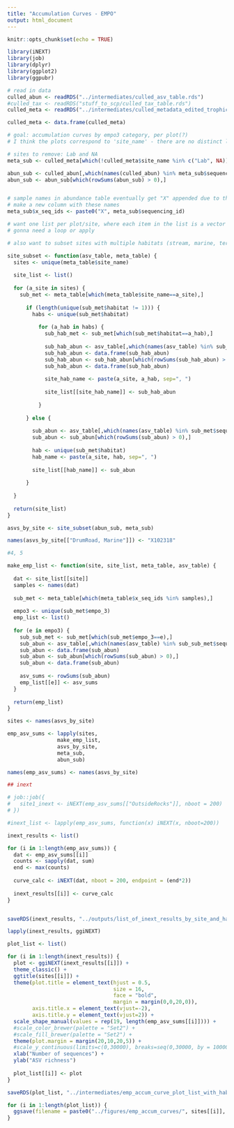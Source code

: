 ```yaml
---
title: "Accumulation Curves - EMPO"
output: html_document
---
```


```r
knitr::opts_chunk$set(echo = TRUE)
```

```r
library(iNEXT)
library(job)
library(dplyr)
library(ggplot2)
library(ggpubr)
```

```r
# read in data
culled_abun <- readRDS("../intermediates/culled_asv_table.rds")
#culled_tax <- readRDS("stuff_to_scp/culled_tax_table.rds")
culled_meta <- readRDS("../intermediates/culled_metadata_edited_trophic.rds")

culled_meta <- data.frame(culled_meta)
```

```r
# goal: accumulation curves by empo3 category, per plot(?)
# I think the plots correspond to 'site_name' - there are no distinct lat-lon combos within site

# sites to remove: Lab and NA
meta_sub <- culled_meta[which(!culled_meta$site_name %in% c("Lab", NA)),]

abun_sub <- culled_abun[,which(names(culled_abun) %in% meta_sub$sequencing_id)]
abun_sub <- abun_sub[which(rowSums(abun_sub) > 0),]


# sample names in abundance table eventually get "X" appended due to the colnames being numeric
# make a new column with these names
meta_sub$x_seq_ids <- paste0("X", meta_sub$sequencing_id)
```

```r
# want one list per plot/site, where each item in the list is a vector of nonzero ASV abundances corresponding to each EMPO3 cateogory
# gonna need a loop or apply

# also want to subset sites with multiple habitats (stream, marine, terrestrial) by habitat type

site_subset <- function(asv_table, meta_table) {
  sites <- unique(meta_table$site_name)
  
  site_list <- list()
  
  for (a_site in sites) {
    sub_met <- meta_table[which(meta_table$site_name==a_site),]
    
      if (length(unique(sub_met$habitat != 1))) {
        habs <- unique(sub_met$habitat)
        
          for (a_hab in habs) {
            sub_hab_met <- sub_met[which(sub_met$habitat==a_hab),]
            
            sub_hab_abun <- asv_table[,which(names(asv_table) %in% sub_hab_met$sequencing_id)]
            sub_hab_abun <- data.frame(sub_hab_abun)
            sub_hab_abun <- sub_hab_abun[which(rowSums(sub_hab_abun) > 0),]
            sub_hab_abun <- data.frame(sub_hab_abun)
            
            site_hab_name <- paste(a_site, a_hab, sep=", ")
            
            site_list[[site_hab_name]] <- sub_hab_abun
            
          }
        
      } else {
        
        sub_abun <- asv_table[,which(names(asv_table) %in% sub_met$sequencing_id)]
        sub_abun <- sub_abun[which(rowSums(sub_abun) > 0),]
        
        hab <- unique(sub_met$habitat)
        hab_name <- paste(a_site, hab, sep=", ")
        
        site_list[[hab_name]] <- sub_abun
        
      }
    
  }
  
  return(site_list)
}

asvs_by_site <- site_subset(abun_sub, meta_sub)

names(asvs_by_site[["DrumRoad, Marine"]]) <- "X102318"

#4, 5

make_emp_list <- function(site, site_list, meta_table, asv_table) {
  
  dat <- site_list[[site]]
  samples <- names(dat)
  
  sub_met <- meta_table[which(meta_table$x_seq_ids %in% samples),]
  
  empo3 <- unique(sub_met$empo_3)
  emp_list <- list()
  
  for (e in empo3) {
    sub_sub_met <- sub_met[which(sub_met$empo_3==e),]
    sub_abun <- asv_table[,which(names(asv_table) %in% sub_sub_met$sequencing_id)]
    sub_abun <- data.frame(sub_abun)
    sub_abun <- sub_abun[which(rowSums(sub_abun) > 0),]
    sub_abun <- data.frame(sub_abun)
    
    asv_sums <- rowSums(sub_abun)
    emp_list[[e]] <- asv_sums
  }
  
  return(emp_list)
}

sites <- names(asvs_by_site)

emp_asv_sums <- lapply(sites,
                make_emp_list,
                asvs_by_site,
                meta_sub,
                abun_sub)

names(emp_asv_sums) <- names(asvs_by_site)

```

```r
## inext 

# job::job({
#   site1_inext <- iNEXT(emp_asv_sums[["OutsideRocks"]], nboot = 200) 
# })

#inext_list <- lapply(emp_asv_sums, function(x) iNEXT(x, nboot=200))

inext_results <- list()

for (i in 1:length(emp_asv_sums)) {
  dat <- emp_asv_sums[[i]]
  counts <- sapply(dat, sum)
  end <- max(counts)
  
  curve_calc <- iNEXT(dat, nboot = 200, endpoint = (end*2))
  
  inext_results[[i]] <- curve_calc
}


saveRDS(inext_results, "../outputs/list_of_inext_results_by_site_and_hab.rds")

lapply(inext_results, ggiNEXT)

```

```r

plot_list <- list()

for (i in 1:length(inext_results)) {
  plot <- ggiNEXT(inext_results[[i]]) +
  theme_classic() +
  ggtitle(sites[[i]]) +
  theme(plot.title = element_text(hjust = 0.5,
                                  size = 16,
                                  face = "bold",
                                  margin = margin(0,0,20,0)),
        axis.title.x = element_text(vjust=-2),
        axis.title.y = element_text(vjust=2)) +
  scale_shape_manual(values = rep(19, length(emp_asv_sums[[i]]))) +
  #scale_color_brewer(palette = "Set2") +
  #scale_fill_brewer(palette = "Set2") +
  theme(plot.margin = margin(20,10,20,5)) +
  #scale_y_continuous(limits=c(0,30000), breaks=seq(0,30000, by = 10000)) +
  xlab("Number of sequences") +
  ylab("ASV richness")
  
  plot_list[[i]] <- plot
}

saveRDS(plot_list, "../intermediates/emp_accum_curve_plot_list_with_habitat.rds")

```

```r

for (i in 1:length(plot_list)) {
  ggsave(filename = paste0("../figures/emp_accum_curves/", sites[[i]], "_accum_curve_with_hab.png"), plot = plot_list[[i]], width = 8, height = 5)
}

```









